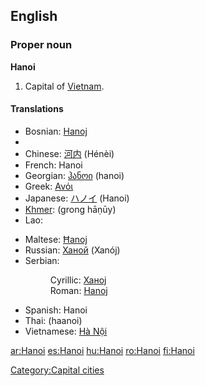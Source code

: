 {{see|Hà Nội}}
==English==
{{wikipedia}}
===Proper noun===
'''Hanoi'''

#Capital of [[Vietnam]].

====Translations====
{{top}}
*Bosnian: [[Hanoj#Bosnian|Hanoj]] {{m}}
*{{trreq|Burmese}}
*Chinese: [[河内]] (Hénèi)
*French: Hanoi
*Georgian: [[ჰანოი]] (hanoi)
*Greek: [[Ανόι]]
*Japanese: [[ハノイ]] (Hanoi)
*[[Khmer]]: {{Khmr|[[ក្រុងហាណូយ]]}} (grong hāṇūy)
*Lao: {{t|lo|ຮ່າໂນຍ|tr=haa-nooj|sc=Laoo}}
{{mid}}
*Maltese: [[Ħanoj]]
*Russian: [[Ханой]] (Xanój) {{m}}
*Serbian:
*:Cyrillic: [[Ханој#Serbian|Ханој]] {{m}}
*:Roman: [[Hanoj#Serbian|Hanoj]] {{m}}
*Spanish: Hanoi
*Thai: {{Thai|[[ฮานอย]]}} (haanoi)
*Vietnamese: [[Hà Nội]]
{{bottom}}

[[Category:Capital cities]]

[[ar:Hanoi]]
[[es:Hanoi]]
[[hu:Hanoi]]
[[ro:Hanoi]]
[[fi:Hanoi]]
